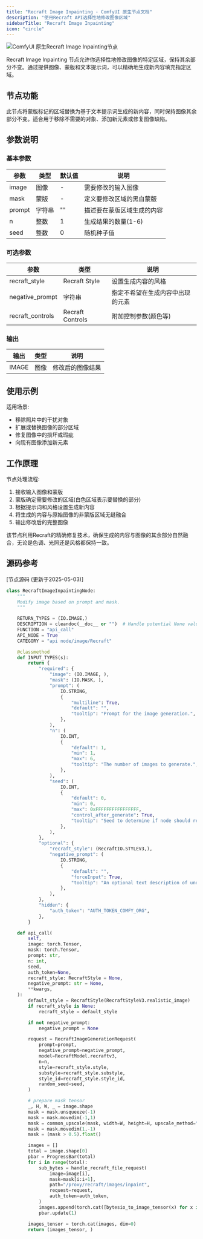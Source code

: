 ```yaml
---
title: "Recraft Image Inpainting - ComfyUI 原生节点文档"
description: "使用Recraft API选择性地修改图像区域"
sidebarTitle: "Recraft Image Inpainting"
icon: "circle"
---
```


![ComfyUI 原生Recraft Image Inpainting节点](/images/tutorial/api_nodes/recraft/recraft-image-inpainting.jpg)

Recraft Image Inpainting 节点允许你选择性地修改图像的特定区域，保持其余部分不变。通过提供图像、蒙版和文本提示词，可以精确地生成新内容填充指定区域。

## 节点功能

此节点将蒙版标记的区域替换为基于文本提示词生成的新内容，同时保持图像其余部分不变。适合用于移除不需要的对象、添加新元素或修复图像缺陷。

## 参数说明

### 基本参数

| 参数 | 类型 | 默认值 | 说明 |
|-----|-----|-------|------|
| image | 图像 | - | 需要修改的输入图像 |
| mask | 蒙版 | - | 定义要修改区域的黑白蒙版 |
| prompt | 字符串 | "" | 描述要在蒙版区域生成的内容 |
| n | 整数 | 1 | 生成结果的数量(1-6) |
| seed | 整数 | 0 | 随机种子值 |

### 可选参数

| 参数 | 类型 | 说明 |
|-----|-----|------|
| recraft_style | Recraft Style | 设置生成内容的风格 |
| negative_prompt | 字符串 | 指定不希望在生成内容中出现的元素 |
| recraft_controls | Recraft Controls | 附加控制参数(颜色等) |

### 输出

| 输出 | 类型 | 说明 |
|-----|-----|------|
| IMAGE | 图像 | 修改后的图像结果 |

## 使用示例

适用场景:

- 移除照片中的干扰对象
- 扩展或替换图像的部分区域
- 修复图像中的损坏或瑕疵
- 向现有图像添加新元素

## 工作原理

节点处理流程:

1. 接收输入图像和蒙版
2. 蒙版确定需要修改的区域(白色区域表示要替换的部分)
3. 根据提示词和风格设置生成新内容
4. 将生成的内容与原始图像的非蒙版区域无缝融合
5. 输出修改后的完整图像

该节点利用Recraft的精确修复技术，确保生成的内容与图像的其余部分自然融合，无论是色调、光照还是风格都保持一致。

## 源码参考

[节点源码 (更新于2025-05-03)] 

```python
class RecraftImageInpaintingNode:
    """
    Modify image based on prompt and mask.
    """

    RETURN_TYPES = (IO.IMAGE,)
    DESCRIPTION = cleandoc(__doc__ or "")  # Handle potential None value
    FUNCTION = "api_call"
    API_NODE = True
    CATEGORY = "api node/image/Recraft"

    @classmethod
    def INPUT_TYPES(s):
        return {
            "required": {
                "image": (IO.IMAGE, ),
                "mask": (IO.MASK, ),
                "prompt": (
                    IO.STRING,
                    {
                        "multiline": True,
                        "default": "",
                        "tooltip": "Prompt for the image generation.",
                    },
                ),
                "n": (
                    IO.INT,
                    {
                        "default": 1,
                        "min": 1,
                        "max": 6,
                        "tooltip": "The number of images to generate.",
                    },
                ),
                "seed": (
                    IO.INT,
                    {
                        "default": 0,
                        "min": 0,
                        "max": 0xFFFFFFFFFFFFFFFF,
                        "control_after_generate": True,
                        "tooltip": "Seed to determine if node should re-run; actual results are nondeterministic regardless of seed.",
                    },
                ),
            },
            "optional": {
                "recraft_style": (RecraftIO.STYLEV3,),
                "negative_prompt": (
                    IO.STRING,
                    {
                        "default": "",
                        "forceInput": True,
                        "tooltip": "An optional text description of undesired elements on an image.",
                    },
                ),
            },
            "hidden": {
                "auth_token": "AUTH_TOKEN_COMFY_ORG",
            },
        }

    def api_call(
        self,
        image: torch.Tensor,
        mask: torch.Tensor,
        prompt: str,
        n: int,
        seed,
        auth_token=None,
        recraft_style: RecraftStyle = None,
        negative_prompt: str = None,
        **kwargs,
    ):
        default_style = RecraftStyle(RecraftStyleV3.realistic_image)
        if recraft_style is None:
            recraft_style = default_style

        if not negative_prompt:
            negative_prompt = None

        request = RecraftImageGenerationRequest(
            prompt=prompt,
            negative_prompt=negative_prompt,
            model=RecraftModel.recraftv3,
            n=n,
            style=recraft_style.style,
            substyle=recraft_style.substyle,
            style_id=recraft_style.style_id,
            random_seed=seed,
        )

        # prepare mask tensor
        _, H, W, _ = image.shape
        mask = mask.unsqueeze(-1)
        mask = mask.movedim(-1,1)
        mask = common_upscale(mask, width=W, height=H, upscale_method="nearest-exact", crop="disabled")
        mask = mask.movedim(1,-1)
        mask = (mask > 0.5).float()

        images = []
        total = image.shape[0]
        pbar = ProgressBar(total)
        for i in range(total):
            sub_bytes = handle_recraft_file_request(
                image=image[i],
                mask=mask[i:i+1],
                path="/proxy/recraft/images/inpaint",
                request=request,
                auth_token=auth_token,
            )
            images.append(torch.cat([bytesio_to_image_tensor(x) for x in sub_bytes], dim=0))
            pbar.update(1)

        images_tensor = torch.cat(images, dim=0)
        return (images_tensor, )
```
